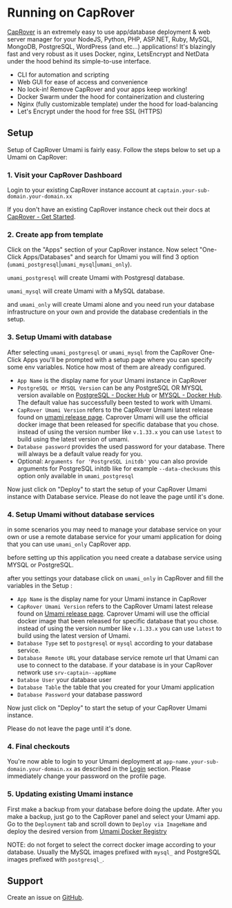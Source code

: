 # Running on CapRover

[CapRover](https://caprover.com) is an extremely easy to use app/database deployment & web server manager for your NodeJS, Python, PHP, ASP.NET, Ruby, MySQL, MongoDB, PostgreSQL, WordPress (and etc...) applications!
It's blazingly fast and very robust as it uses Docker, nginx, LetsEncrypt and NetData under the hood behind its simple-to-use interface.

- CLI for automation and scripting
- Web GUI for ease of access and convenience
- No lock-in! Remove CapRover and your apps keep working!
- Docker Swarm under the hood for containerization and clustering
- Nginx (fully customizable template) under the hood for load-balancing
- Let's Encrypt under the hood for free SSL (HTTPS)

## Setup

Setup of CapRover Umami is fairly easy. Follow the steps below to set up a Umami on CapRover:

### 1. Visit your CapRover Dashboard

Login to your existing CapRover instance account at `captain.your-sub-domain.your-domain.xx`

If you don't have an existing CapRover instance check out their docs at [CapRover - Get Started](https://caprover.com/docs/get-started.html).

### 2. Create app from template

Click on the "Apps" section of your CapRover instance.
Now select "One-Click Apps/Databases" and search for Umami you will find 3 option (`umami_postgresql`|`umami_mysql`|`umami_only`).

`umami_postgresql` will create Umami with Postgresql database.

`umami_mysql` will create Umami with a MySQL database.

and `umami_only` will create Umami alone and you need run your database infrastructure on your own and provide the database credentials in the setup.

### 3. Setup Umami with database

After selecting `umami_postgresql` or `umami_mysql` from the CapRover One-Click Apps you'll be prompted with a setup page where you can specify some env variables. Notice how most of them are already configured.

- `App Name` is the display name for your Umami instance in CapRover
- `PostgreSQL or MYSQL Version` can be any PostgreSQL OR MYSQL version available on [PostgreSQL - Docker Hub](https://hub.docker.com/_/postgres) or [MYSQL - Docker Hub](https://hub.docker.com/_/mysql). The default value has successfully been tested to work with Umami.
- `CapRover Umami Version` refers to the CapRover Umami latest release found on [umami release page](https://github.com/umami-software/umami/releases). Caprover Umami will use the official docker image that been released for specific database that you chose. instead of using the version number like `v.1.33.x` you can use `latest` to build using the latest version of umami.
- `Database password` provides the used password for your database. There will always be a default value ready for you.
- Optional: `Arguments for 'PostgreSQL initdb'` you can also provide arguments for PostgreSQL initdb like for example `--data-checksums` this option only available in `umami_postgresql`

Now just click on "Deploy" to start the setup of your CapRover Umami instance with Database service.
Please do not leave the page until it's done.

### 4. Setup Umami without database services

in some scenarios you may need to manage your database service on your own or use a remote database service for your umami application for doing that you can use `umami_only` CapRover app.

before setting up this application you need create a database service using MYSQL or PostgreSQL.

after you settings your database click on `umami_only` in CapRover and fill the variables in the Setup :

- `App Name` is the display name for your Umami instance in CapRover
- `CapRover Umami Version` refers to the CapRover Umami latest release found on [Umami release page](https://github.com/umami-software/umami/releases). Caprover Umami will use the official docker image that been released for specific database that you chose. instead of using the version number like `v.1.33.x` you can use `latest` to build using the latest version of Umami.
- `Database Type` set to `postgresql` or `mysql` according to your database service.
- `Database Remote URL` your database service remote url that Umami can use to connect to the database. if your database is in your CapRover network use `srv-captain--appName`
- `Databse User` your database user
- `Database Table` the table that you created for your Umami application
- `Database Password` your database password

Now just click on "Deploy" to start the setup of your CapRover Umami instance.

Please do not leave the page until it's done.

### 4. Final checkouts

You're now able to login to your Umami deployment at `app-name.your-sub-domain.your-domain.xx` as described in the [Login](/docs/login) section. Please immediately change your password on the profile page.

### 5. Updating existing Umami instance

First make a backup from your database before doing the update. After you make a backup, just go to the CapRover panel and select your Umami app.
Go to the `Deployment` tab and scroll down to `Deploy via ImageName` and deploy the desired version from [Umami Docker Registry](https://github.com/umami-software/umami/pkgs/container/umami)

NOTE: do not forget to select the correct docker image according to your database. Usually the MySQL images prefixed with `mysql_` and PostgreSQL images prefixed with `postgresql_`.

## Support

Create an issue on [GitHub](https://github.com/caprover/one-click-apps/issues).
